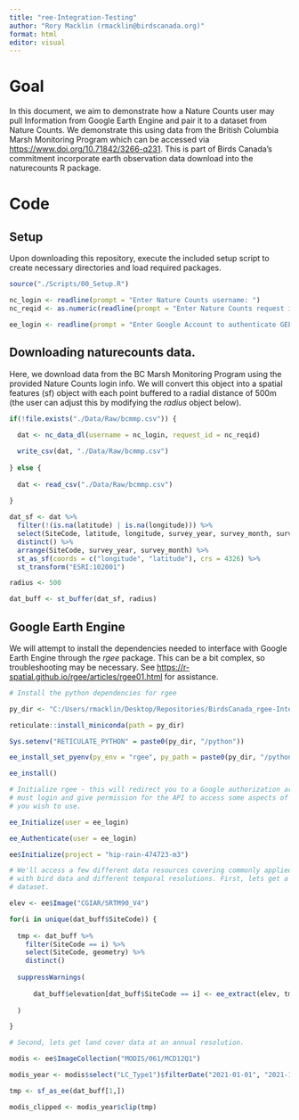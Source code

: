 ```yaml
---
title: "ree-Integration-Testing"
author: "Rory Macklin (rmacklin@birdscanada.org)"
format: html
editor: visual
---
```


# Goal

In this document, we aim to demonstrate how a Nature Counts user may pull Information from Google Earth Engine and pair it to a dataset from Nature Counts. We demonstrate this using data from the British Columbia Marsh Monitoring Program which can be accessed via <https://www.doi.org/10.71842/3266-q231>. This is part of Birds Canada's commitment incorporate earth observation data download into the naturecounts R package.

# Code

## Setup

Upon downloading this repository, execute the included setup script to create necessary directories and load required packages.

```r

source("./Scripts/00_Setup.R")

nc_login <- readline(prompt = "Enter Nature Counts username: ")
nc_reqid <- as.numeric(readline(prompt = "Enter Nature Counts request id: "))

ee_login <- readline(prompt = "Enter Google Account to authenticate GEE with: ")
```

## Downloading naturecounts data.

Here, we download data from the BC Marsh Monitoring Program using the provided Nature Counts login info. We will convert this object into a spatial features (sf) object with each point buffered to a radial distance of 500m (the user can adjust this by modifying the *radius* object below).

```r

if(!file.exists("./Data/Raw/bcmmp.csv")) {
  
  dat <- nc_data_dl(username = nc_login, request_id = nc_reqid)

  write_csv(dat, "./Data/Raw/bcmmp.csv")
  
} else {
  
  dat <- read_csv("./Data/Raw/bcmmp.csv")
  
}

dat_sf <- dat %>%
  filter(!(is.na(latitude) | is.na(longitude))) %>%
  select(SiteCode, latitude, longitude, survey_year, survey_month, survey_day) %>%
  distinct() %>%
  arrange(SiteCode, survey_year, survey_month) %>%
  st_as_sf(coords = c("longitude", "latitude"), crs = 4326) %>%
  st_transform("ESRI:102001")

radius <- 500

dat_buff <- st_buffer(dat_sf, radius)
```

## Google Earth Engine

We will attempt to install the dependencies needed to interface with Google Earth Engine through the *rgee* package. This can be a bit complex, so troubleshooting may be necessary. See <https://r-spatial.github.io/rgee/articles/rgee01.html> for assistance.

```r

# Install the python dependencies for rgee

py_dir <- "C:/Users/rmacklin/Desktop/Repositories/BirdsCanada_rgee-Integration/Miniconda"

reticulate::install_miniconda(path = py_dir)

Sys.setenv("RETICULATE_PYTHON" = paste0(py_dir, "/python"))

ee_install_set_pyenv(py_env = "rgee", py_path = paste0(py_dir, "/python"))

ee_install()

# Initialize rgee - this will redirect you to a Google authorization area where you
# must login and give permission for the API to access some aspects of the account
# you wish to use.

ee_Initialize(user = ee_login)

ee_Authenticate(user = ee_login)

ee$Initialize(project = "hip-rain-474723-m3")

# We'll access a few different data resources covering commonly applied covariates
# with bird data and different temporal resolutions. First, lets get a static elevation
# dataset.

elev <- ee$Image("CGIAR/SRTM90_V4")

for(i in unique(dat_buff$SiteCode)) {
  
  tmp <- dat_buff %>%
    filter(SiteCode == i) %>%
    select(SiteCode, geometry) %>%
    distinct()
  
  suppressWarnings(
    
      dat_buff$elevation[dat_buff$SiteCode == i] <- ee_extract(elev, tmp, fun = ee$Reducer$mean(), scale = 90)$elevation
    
  )

}

# Second, lets get land cover data at an annual resolution.

modis <- ee$ImageCollection("MODIS/061/MCD12Q1")

modis_year <- modis$select("LC_Type1")$filterDate("2021-01-01", "2021-12-31")$first()

tmp <- sf_as_ee(dat_buff[1,])

modis_clipped <- modis_year$clip(tmp)

```
